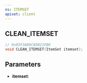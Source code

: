 ```yaml
---
ns: ITEMSET
apiset: client
---
```

## CLEAN_ITEMSET

```c
// 0x85F3A86CA9021FB0
void CLEAN_ITEMSET(ItemSet itemset);
```


## Parameters
* **itemset**: